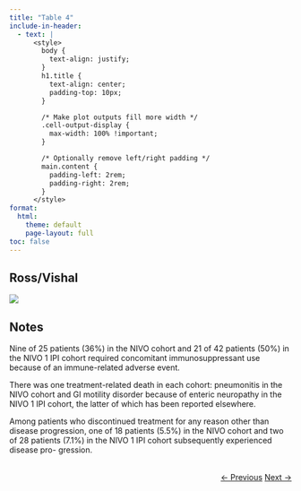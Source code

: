 ```yaml
---
title: "Table 4"
include-in-header: 
  - text: |
      <style>
        body {
          text-align: justify;
        }
        h1.title {
          text-align: center;
          padding-top: 10px;
        }

        /* Make plot outputs fill more width */
        .cell-output-display {
          max-width: 100% !important;
        }

        /* Optionally remove left/right padding */
        main.content {
          padding-left: 2rem;
          padding-right: 2rem;
        }
      </style>
format:
  html:
    theme: default
    page-layout: full
toc: false
---
```



## Ross/Vishal

![](../../img/table_4.jpg)


::: {.callout-note appearance="minimal" collapse="true"}

## Notes

Nine of 25 patients (36%) in the NIVO cohort and 21 of 42 patients (50%) in the NIVO 1 IPI cohort required concomitant immunosuppressant use because of an immune-related adverse event.

There was one treatment-related death in each cohort: pneumonitis in the NIVO cohort and GI motility disorder because of enteric neuropathy in the NIVO 1 IPI cohort, the latter of which has been reported elsewhere.

Among patients who discontinued treatment for any reason other than disease progression, one of 18 patients (5.5%)
in the NIVO cohort and two of 28 patients (7.1%) in the NIVO 1 IPI cohort subsequently experienced disease pro-
gression.

:::



<div style="text-align: right; margin-top: 2rem;">
  <a href="../Figure_2b/" class="btn btn-primary">← Previous</a>
  <a href="https://dm-miller.github.io/SoCO-Journal-Club/Post_JC_Survey.html#/" class="btn btn-primary">Next →</a>
</div>